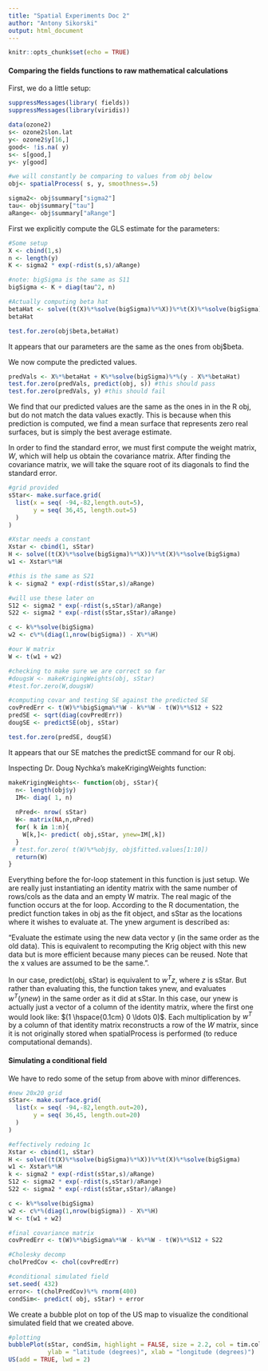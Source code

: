 ```yaml
---
title: "Spatial Experiments Doc 2"
author: "Antony Sikorski"
output: html_document
---
```


```r
knitr::opts_chunk$set(echo = TRUE)
```


#### Comparing the fields functions to raw mathematical calculations

First, we do a little setup: 
```r
suppressMessages(library( fields))
suppressMessages(library(viridis))

data(ozone2)
s<- ozone2$lon.lat
y<- ozone2$y[16,]
good<- !is.na( y)
s<- s[good,]
y<- y[good]

#we will constantly be comparing to values from obj below
obj<- spatialProcess( s, y, smoothness=.5)

sigma2<- obj$summary["sigma2"]
tau<- obj$summary["tau"]
aRange<- obj$summary["aRange"]
```



First we explicitly compute the GLS estimate for the parameters:
```r
#Some setup
X <- cbind(1,s)
n <- length(y)
K <- sigma2 * exp(-rdist(s,s)/aRange)

#note: bigSigma is the same as S11
bigSigma <- K + diag(tau^2, n) 

#Actually computing beta hat
betaHat <- solve((t(X)%*%solve(bigSigma)%*%X))%*%t(X)%*%solve(bigSigma)%*%y
betaHat

test.for.zero(obj$beta,betaHat)
```
It appears that our parameters are the same as the ones from obj$beta.



We now compute the predicted values. 
```r
predVals <- X%*%betaHat + K%*%solve(bigSigma)%*%(y - X%*%betaHat)
test.for.zero(predVals, predict(obj, s)) #this should pass
test.for.zero(predVals, y) #this should fail 
```

We find that our predicted values are the same as the ones in in the R obj, but do not match the data values exactly. This is because when this prediction is computed, we find a mean surface that represents zero real surfaces, but is simply the best average estimate.



In order to find the standard error, we must first compute the weight matrix, $W$, which will help us obtain the covariance matrix. After finding the covariance matrix, we will take the square root of its diagonals to find the standard error. 

```r
#grid provided 
sStar<- make.surface.grid(
  list(x = seq( -94,-82,length.out=5),
       y = seq( 36,45, length.out=5)
  )
)

#Xstar needs a constant
Xstar <- cbind(1, sStar)
H <- solve((t(X)%*%solve(bigSigma)%*%X))%*%t(X)%*%solve(bigSigma)
w1 <- Xstar%*%H

#this is the same as S21
k <- sigma2 * exp(-rdist(sStar,s)/aRange)

#will use these later on
S12 <- sigma2 * exp(-rdist(s,sStar)/aRange)
S22 <- sigma2 * exp(-rdist(sStar,sStar)/aRange)

c <- k%*%solve(bigSigma)
w2 <- c%*%(diag(1,nrow(bigSigma)) - X%*%H)

#our W matrix
W <- t(w1 + w2)

#checking to make sure we are correct so far 
#dougsW <- makeKrigingWeights(obj, sStar)
#test.for.zero(W,dougsW)

#computing covar and testing SE against the predicted SE 
covPredErr <- t(W)%*%bigSigma%*%W - k%*%W - t(W)%*%S12 + S22
predSE <- sqrt(diag(covPredErr))
dougSE <- predictSE(obj, sStar)

test.for.zero(predSE, dougSE)
```

It appears that our SE matches the predictSE command for our R obj. 


Inspecting Dr. Doug Nychka's makeKrigingWeights function: 
```r
makeKrigingWeights<- function(obj, sStar){
  n<- length(obj$y)
  IM<- diag( 1, n)
  
  nPred<- nrow( sStar)
  W<- matrix(NA,n,nPred)
  for( k in 1:n){
    W[k,]<- predict( obj,sStar, ynew=IM[,k])
  }
 # test.for.zero( t(W)%*%obj$y, obj$fitted.values[1:10])
  return(W)
}
```

Everything before the for-loop statement in this function is just setup. We are really just instantiating an identity matrix with the same number of rows/cols as the data and an empty W matrix. The real magic of the function occurs at the for loop. According to the R documentation, the predict function takes in obj as the fit object, and sStar as the locations where it wishes to evaluate at. The ynew argument is described as: 

"Evaluate the estimate using the new data vector y (in the same order as the old data). This is equivalent to recomputing the Krig object with this new data but is more efficient because many pieces can be reused. Note that the x values are assumed to be the same.". 

In our case, predict(obj, sStar) is equivalent to $w^Tz$, where $z$ is sStar. But rather than evaluating this, the function takes ynew, and evaluates $w^T(ynew)$ in the same order as it did at sStar. In this case, our ynew is actually just a vector of a column of the identity matrix, where the first one would look like: $(1 \hspace{0.1cm} 0 \ldots 0)$. Each multiplication by $w^T$ by a column of that identity matrix reconstructs a row of the $W$ matrix, since it is not originally stored when spatialProcess is performed (to reduce computational demands).





#### Simulating a conditional field

We have to redo some of the setup from above with minor differences. 
```r
#new 20x20 grid 
sStar<- make.surface.grid(
  list(x = seq( -94,-82,length.out=20),
       y = seq( 36,45, length.out=20)
  )
)

#effectively redoing 1c
Xstar <- cbind(1, sStar)
H <- solve((t(X)%*%solve(bigSigma)%*%X))%*%t(X)%*%solve(bigSigma)
w1 <- Xstar%*%H
k <- sigma2 * exp(-rdist(sStar,s)/aRange)
S12 <- sigma2 * exp(-rdist(s,sStar)/aRange)
S22 <- sigma2 * exp(-rdist(sStar,sStar)/aRange)

c <- k%*%solve(bigSigma)
w2 <- c%*%(diag(1,nrow(bigSigma)) - X%*%H)
W <- t(w1 + w2)

#final covariance matrix 
covPredErr <- t(W)%*%bigSigma%*%W - k%*%W - t(W)%*%S12 + S22

#Cholesky decomp
cholPredCov <- chol(covPredErr)

#conditional simulated field 
set.seed( 432)
error<- t(cholPredCov)%*% rnorm(400)
condSim<- predict( obj, sStar) + error
```



We create a bubble plot on top of the US map to visualize the conditional simulated field that we created above. 
```r
#plotting
bubblePlot(sStar, condSim, highlight = FALSE, size = 2.2, col = tim.colors, 
           ylab = "latitude (degrees)", xlab = "longitude (degrees)")
US(add = TRUE, lwd = 2)
```